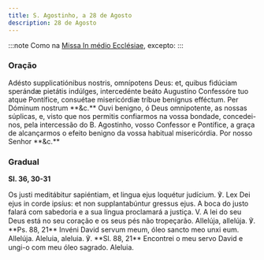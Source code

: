 ```yaml
---
title: S. Agostinho, a 28 de Agosto
description: 28 de Agosto
---
```


:::note
Como na [Missa In médio Ecclésiae](/missal/comum/13doutores), excepto:
:::

### Oração

<div class="side-by-side not-content">
  <span class="text-justify">
    Adésto supplicatiónibus nostris, omnípotens Deus: et, quibus fidúciam
    sperándæ pietátis indúlges, intercedénte beáto Augustíno Confessóre tuo
    atque Pontífice, consuétae misericórdiæ tríbue benígnus efféctum. Per
    Dóminum nostrum **&c.**
  </span>
  <span class="text-justify">
    Ouvi benigno, ó Deus omnipotente, as nossas súplicas, e, visto que nos
    permitis confiarmos na vossa bondade, concedei-nos, pela intercessão do B.
    Agostinho, vosso Confessor e Pontífice, a graça de alcançarmos o efeito
    benigno da vossa habitual misericórdia. Por nosso Senhor **&c.**
  </span>
</div>

### Gradual

**Sl. 36, 30-31**

<div class="side-by-side not-content">
  <span class="text-justify">
    Os justi meditábitur sapiéntiam, et lingua ejus loquétur judícium. ℣. Lex
    Dei ejus in corde ipsíus: et non supplantabúntur gressus ejus.
  </span>
  <span class="text-justify">
    A boca do justo falará com sabedoria e a sua língua proclamará a justiça. V.
    A lei do seu Deus está no seu coração e os seus pés não tropeçarão.
  </span>
  <span class="text-justify">
    Allelúja, allelúja. ℣. **Ps. 88, 21** Invéni David servum meum, óleo sancto
    meo unxi eum. Allelúja.
  </span>
  <span class="text-justify">
    Aleluia, aleluia. ℣. **Sl. 88, 21** Encontrei o meu servo David e ungi-o com
    meu óleo sagrado. Aleluia.
  </span>
</div>
